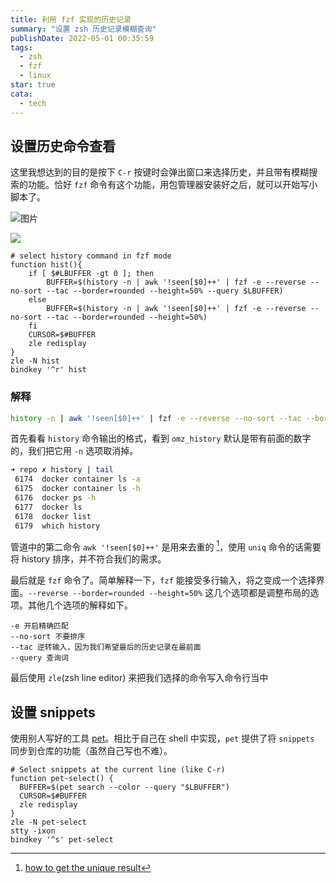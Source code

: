 ```yaml
---
title: 利用 fzf 实现的历史记录
summary: "设置 zsh 历史记录模糊查询"
publishDate: 2022-05-01 00:35:59
tags:
  - zsh
  - fzf
  - linux
star: true
cata:
  - tech
---
```


## 设置历史命令查看

这里我想达到的目的是按下 `C-r` 按键时会弹出窗口来选择历史，并且带有模糊搜索的功能。恰好 `fzf` 命令有这个功能，用包管理器安装好之后，就可以开始写小脚本了。

![图片](/image/zsh_history.gif)

![](/image/2022-04-30-23-46-22.jpeg)

```shell:~/.zshrc {1,2}
# select history command in fzf mode
function hist(){
    if [ $#LBUFFER -gt 0 ]; then
        BUFFER=$(history -n | awk '!seen[$0]++' | fzf -e --reverse --no-sort --tac --border=rounded --height=50% --query $LBUFFER)
    else
        BUFFER=$(history -n | awk '!seen[$0]++' | fzf -e --reverse --no-sort --tac --border=rounded --height=50%)
    fi
    CURSOR=$#BUFFER
    zle redisplay
}
zle -N hist
bindkey '^r' hist
```

### 解释

```bash
history -n | awk '!seen[$0]++' | fzf -e --reverse --no-sort --tac --border=rounded --height=50%
```

首先看看 `history` 命令输出的格式，看到 `omz_history` 默认是带有前面的数字的，我们把它用 `-n` 选项取消掉。

```bash
➜ repo ✗ history | tail
 6174  docker container ls -a
 6175  docker container ls -h
 6176  docker ps -h
 6177  docker ls
 6178  docker list
 6179  which history
```

管道中的第二命令 `awk '!seen[$0]++'` 是用来去重的 [^1]，使用 `uniq` 命令的话需要将 history 排序，并不符合我们的需求。
[^1]: [how to get the unique result](https://unix.stackexchange.com/questions/11939/how-to-get-only-the-unique-results-without-having-to-sort-data)

最后就是 `fzf` 命令了。简单解释一下，`fzf` 能接受多行输入，将之变成一个选择界面。`--reverse --border=rounded --height=50%` 这几个选项都是调整布局的选项。其他几个选项的解释如下。

```
-e 开启精确匹配
--no-sort 不要排序
--tac 逆转输入，因为我们希望最后的历史记录在最前面
--query 查询词
```

最后使用 `zle`(zsh line editor) 来把我们选择的命令写入命令行当中

## 设置 snippets

使用别人写好的工具 [pet](https://github.com/knqyf263/pet)。相比于自己在 shell 中实现，`pet` 提供了将 `snippets` 同步到仓库的功能（虽然自己写也不难）。

```bash:~/.zshrc
# Select snippets at the current line (like C-r)
function pet-select() {
  BUFFER=$(pet search --color --query "$LBUFFER")
  CURSOR=$#BUFFER
  zle redisplay
}
zle -N pet-select
stty -ixon
bindkey '^s' pet-select
```

[^2]: https://www.alajmovic.com/posts/recording-terminal-commands-and-generating-gifs/index.html
